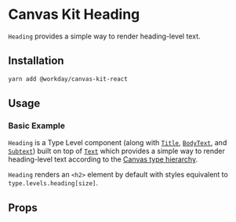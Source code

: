 


<Meta title="Components/Text/Heading/React" />

# Canvas Kit Heading

`Heading` provides a simple way to render heading-level text.

## Installation

```sh
yarn add @workday/canvas-kit-react
```

## Usage

### Basic Example

`Heading` is a Type Level component (along with [`Title`](/components/text/title/),
[`BodyText`](/components/text/body-text/), and [`Subtext`](/components/text/subtext)) built on top
of [`Text`](/components/text/text/) which provides a simple way to render heading-level text according
to the [Canvas type hierarchy](/tokens/type/#type-styles).

`Heading` renders an `<h2>` element by default with styles equivalent to `type.levels.heading[size]`.

<ExampleCodeBlock code={Basic} />

## Props

<ArgsTable of={TypeLevelComponent} />
